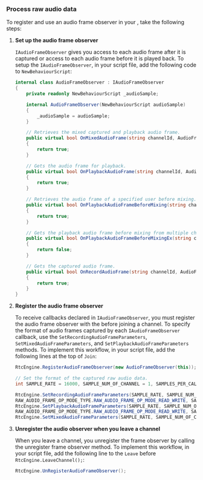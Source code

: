 
<PlatformWrapper platform="unity">

### Process raw audio data

To register and use an audio frame observer in your <Vpl k="CLIENT" />, take the following steps:

1.  **Set up the audio frame observer**

    `IAudioFrameObserver` gives you access to each audio frame after it is captured or access to each audio frame before it is played back. To setup the `IAudioFrameObserver`, in your script file, add the following code to `NewBehaviourScript`:

    ``` csharp
    internal class AudioFrameObserver : IAudioFrameObserver
    {
        private readonly NewBehaviourScript _audioSample;

        internal AudioFrameObserver(NewBehaviourScript audioSample)
        {
            _audioSample = audioSample;
        }

        // Retrieves the mixed captured and playback audio frame.
        public virtual bool OnMixedAudioFrame(string channelId, AudioFrame audioFrame)
        {
            return true;
        }

        // Gets the audio frame for playback.
        public virtual bool OnPlaybackAudioFrame(string channelId, AudioFrame audioFrame)
        {
            return true;
        }

        // Retrieves the audio frame of a specified user before mixing.
        public virtual bool OnPlaybackAudioFrameBeforeMixing(string channelId, uint uid, AudioFrame audioFrame)
        {
            return true;
        }

        // Gets the playback audio frame before mixing from multiple channels.
        public virtual bool OnPlaybackAudioFrameBeforeMixingEx(string channelId, uint uid, AudioFrame audioFrame)
        {
            return false;
        }

        // Gets the captured audio frame.
        public virtual bool OnRecordAudioFrame(string channelId, AudioFrame audioFrame)
        {
            return true;
        }
    }
    ```

2.  **Register the audio frame observer**

    To receive callbacks declared in `IAudioFrameObserver`, you must register the audio frame observer with the <Vg k="ENGINE" /> before joining a channel. To specify the format of audio frames captured by each `IAudioFrameObserver` callback, use the `SetRecordingAudioFrameParameters`, `SetMixedAudioFrameParameters`, and `SetPlaybackAudioFrameParameters` methods. To implement this workflow, in your script file, add the following lines at the top of `Join`:

    ``` csharp
    RtcEngine.RegisterAudioFrameObserver(new AudioFrameObserver(this));

    // Set the format of the captured raw audio data.
    int SAMPLE_RATE = 16000, SAMPLE_NUM_OF_CHANNEL = 1, SAMPLES_PER_CALL = 1024;

    RtcEngine.SetRecordingAudioFrameParameters(SAMPLE_RATE, SAMPLE_NUM_OF_CHANNEL,
    RAW_AUDIO_FRAME_OP_MODE_TYPE.RAW_AUDIO_FRAME_OP_MODE_READ_WRITE, SAMPLES_PER_CALL);
    RtcEngine.SetPlaybackAudioFrameParameters(SAMPLE_RATE, SAMPLE_NUM_OF_CHANNEL,
    RAW_AUDIO_FRAME_OP_MODE_TYPE.RAW_AUDIO_FRAME_OP_MODE_READ_WRITE, SAMPLES_PER_CALL);
    RtcEngine.SetMixedAudioFrameParameters(SAMPLE_RATE, SAMPLE_NUM_OF_CHANNEL, SAMPLES_PER_CALL);
    ```

4.  **Unregister the audio observer when you leave a channel**

    When you leave a channel, you unregister the frame observer by calling the unregister frame observer method. To implement this workflow, in your script file, add the following line to the `Leave` before `RtcEngine.LeaveChannel();`:

    ``` csharp
    RtcEngine.UnRegisterAudioFrameObserver();
    ```

</PlatformWrapper>